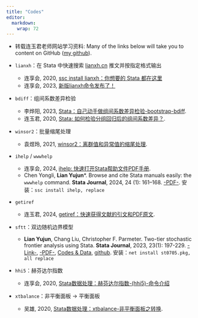 ```yaml
---
title: "Codes"
editor: 
  markdown: 
    wrap: 72
---
```

- 转载连玉君老师网站学习资料:
Many of the links below will take you to content on GitHub
([my github](https://github.com/arlionn)).

- `lianxh`：在 Stata 中快速搜索 [lianxh.cn](https://www.lianxh.cn) 推文并按指定格式输出
  - 连享会, 2020, [ssc install lianxh：你想要的 Stata 都在这里](https://www.lianxh.cn/details/233.html)
  - 连享会, 2023, [新版lianxh命令发布了！](https://www.lianxh.cn/details/1296.html)

- `bdiff`：组间系数差异检验
  - 李烨阳, 2023, [Stata：自己动手做组间系数差异检验-bootstrap-bdiff](https://www.lianxh.cn/details/1286.html).
  - 连玉君, 2020, [Stata: 如何检验分组回归后的组间系数差异？](https://www.lianxh.cn/details/19.html).
- `winsor2`：批量缩尾处理
  - 袁煜玲, 2021, [winsor2：离群值和异常值的缩尾处理](https://www.lianxh.cn/details/562.html).
- `ihelp` / `wwwhelp`  
  - 连享会, 2024, [ihelp: 快速打开Stata帮助文件PDF手册](https://www.lianxh.cn/details/1416.html).
  - Chen Yongli, **Lian Yujun**\*. Browse and cite Stata manuals easily: the `wwwhelp` command. **Stata Journal**, 2024, 24 (1): 161–168. [-PDF-](https://file-lianxh.oss-cn-shenzhen.aliyuncs.com/Refs/LianPub/Chen-Lian-2024-SJ-wwwhelp-ihelp.pdf). 安装：`ssc install ihelp, replace`
- `getiref`
  - 连玉君, 2024, [getiref：快速获得文献的引文和PDF原文](https://www.lianxh.cn/details/1382.html).
- `sftt`：双边随机边界模型
  - **Lian Yujun**, Chang Liu, Christopher F. Parmeter. Two-tier stochastic frontier analysis using Stata. **Stata Journal**, 2023, 23(1): 197-229. [-Link-](https://journals.sagepub.com/doi/abs/10.1177/1536867X231162033), [-PDF-](https://file.lianxh.cn/Refs/LianPub/Lian-2023-SJ-sftt-Two-tier-SFA.pdf), [Codes & Data](https://gitee.com/arlionn/sftt), [github](https://github.com/arlionn/sftt). 安装：`net install st0705.pkg, all replace` 
- `hhi5`：赫芬达尔指数
  - 连享会, 2020, [Stata数据处理：赫芬达尔指数-(hhi5)-命令介绍](https://www.lianxh.cn/details/327.html)

- `xtbalance`：非平衡面板 &rarr; 平衡面板
  - 吴雄, 2020, [Stata数据处理：xtbalance-非平衡面板之转换](https://www.lianxh.cn/details/316.html).
